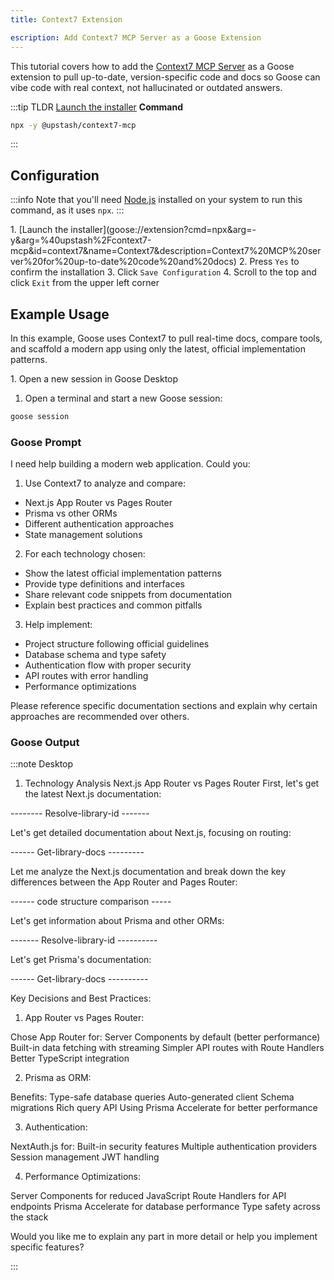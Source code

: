 ```yaml
---
title: Context7 Extension

escription: Add Context7 MCP Server as a Goose Extension
---
```




<YouTubeShortEmbed videoUrl="https://www.youtube.com/embed/VIDEO_ID" />


This tutorial covers how to add the [Context7 MCP Server](https://github.com/upstash/context7) as a Goose extension to pull up-to-date, version-specific code and docs so Goose can vibe code with real context, not hallucinated or outdated answers.

:::tip TLDR
<Tabs groupId="interface">
  <TabItem value="ui" label="Goose Desktop" default>
  [Launch the installer](goose://extension?cmd=npx&arg=-y&arg=%40upstash%2Fcontext7-mcp&id=context7&name=Context7&description=Context7%20MCP%20server%20for%20up-to-date%20code%20and%20docs)
  </TabItem>
  <TabItem value="cli" label="Goose CLI">
  **Command**
  ```sh
  npx -y @upstash/context7-mcp
  ```
  </TabItem>
</Tabs>
:::

## Configuration

:::info
Note that you'll need [Node.js](https://nodejs.org/) installed on your system to run this command, as it uses `npx`.
:::

<Tabs groupId="interface">
  <TabItem value="ui" label="Goose Desktop" default>
    1. [Launch the installer](goose://extension?cmd=npx&arg=-y&arg=%40upstash%2Fcontext7-mcp&id=context7&name=Context7&description=Context7%20MCP%20server%20for%20up-to-date%20code%20and%20docs)  
    2. Press <code>Yes</code> to confirm the installation  
    3. Click <code>Save Configuration</code>  
    4. Scroll to the top and click <code>Exit</code> from the upper left corner  
  </TabItem>

  <TabItem value="cli" label="Goose CLI">
    <CLIExtensionInstructions
      name="context7"
      command="npx -y @upstash/context7-mcp"
      timeout={300}
    />
  </TabItem>

</Tabs>

## Example Usage

In this example, Goose uses Context7 to pull real-time docs, compare tools, and scaffold a modern app using only the latest, official implementation patterns.

<Tabs groupId="interface">
  <TabItem value="ui" label="Goose Desktop" default>
   1. Open a new session in Goose Desktop
  </TabItem>
  <TabItem value="cli" label="Goose CLI">

  1. Open a terminal and start a new Goose session:

  ```sh
  goose session
  ```

  </TabItem>
</Tabs>

### Goose Prompt

I need help building a modern web application. Could you:

1. Use Context7 to analyze and compare:

- Next.js App Router vs Pages Router
- Prisma vs other ORMs
- Different authentication approaches
- State management solutions

2. For each technology chosen:

- Show the latest official implementation patterns
- Provide type definitions and interfaces
- Share relevant code snippets from documentation
- Explain best practices and common pitfalls

3. Help implement:

- Project structure following official guidelines
- Database schema and type safety
- Authentication flow with proper security
- API routes with error handling
- Performance optimizations

Please reference specific documentation sections and explain why certain approaches are recommended over others.

### Goose Output

:::note Desktop

1. Technology Analysis
Next.js App Router vs Pages Router
First, let's get the latest Next.js documentation:


-------- Resolve-library-id -------

Let's get detailed documentation about Next.js, focusing on routing:


------ Get-library-docs ---------

Let me analyze the Next.js documentation and break down the key differences between the App Router and Pages Router:

------ code structure comparison -----

Let's get information about Prisma and other ORMs:


------- Resolve-library-id ---------- 

Let's get Prisma's documentation:


------ Get-library-docs ----------


Key Decisions and Best Practices:

1. App Router vs Pages Router:

Chose App Router for:
Server Components by default (better performance)
Built-in data fetching with streaming
Simpler API routes with Route Handlers
Better TypeScript integration

2. Prisma as ORM:

Benefits:
Type-safe database queries
Auto-generated client
Schema migrations
Rich query API
Using Prisma Accelerate for better performance

3. Authentication:

NextAuth.js for:
Built-in security features
Multiple authentication providers
Session management
JWT handling

4. Performance Optimizations:

Server Components for reduced JavaScript
Route Handlers for API endpoints
Prisma Accelerate for database performance
Type safety across the stack

Would you like me to explain any part in more detail or help you implement specific features?

:::